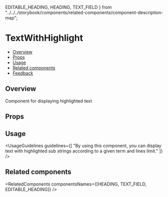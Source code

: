   EDITABLE_HEADING,
  HEADING,
  TEXT_FIELD
} from "../../../storybook/components/related-components/component-description-map";

<Meta of={TextWithHighlightStories} />

# TextWithHighlight

- [Overview](#overview)
- [Props](#props)
- [Usage](#usage)
- [Related components](#related-components)
- [Feedback](#feedback)

## Overview

Component for displaying highlighted text

<Canvas>
  <Story of={TextWithHighlightStories.Overview} />
</Canvas>

## Props

<Controls />

## Usage

<UsageGuidelines
  guidelines={[
    "By using this component, you can display text with highlighted sub strings according to a given term and lines limit."
  ]}
/>

## Related components

<RelatedComponents componentsNames={[HEADING, TEXT_FIELD, EDITABLE_HEADING]} />
